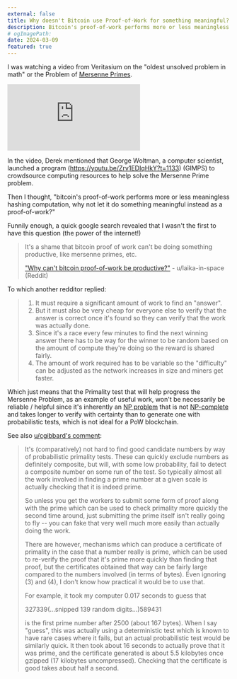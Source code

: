 ---
external: false
title: Why doesn't Bitcoin use Proof-of-Work for something meaningful?
description: Bitcoin's proof-of-work performs more or less meaningless hashing computation, why not let it do something meaningful instead as a proof-of-work?
# ogImagePath:
date: 2024-03-09
featured: true
---

I was watching a video from Veritasium on the "oldest unsolved problem in math" or the Problem of [Mersenne Primes](https://en.wikipedia.org/wiki/Mersenne_prime).

<iframe
  class="aspect-video w-full"
  src="https://www.youtube.com/embed/Zrv1EDIqHkY"
  title="YouTube video player"
  frameborder="0"
  allow="accelerometer; autoplay; clipboard-write; encrypted-media; gyroscope; picture-in-picture; web-share"
  referrerpolicy="strict-origin-when-cross-origin"
  allowfullscreen
></iframe>

In the video, Derek mentioned that George Woltman, a computer scientist, launched a program (https://youtu.be/Zrv1EDIqHkY?t=1133) (GIMPS) to crowdsource computing resources to help solve the Mersenne Prime problem.

Then I thought, "bitcoin's proof-of-work performs more or less meaningless hashing computation, why not let it do something meaningful instead as a proof-of-work?"

Funnily enough, a quick google search revealed that I wasn't the first to have this question (the power of the internet!)

> It's a shame that bitcoin proof of work can't be doing something productive, like mersenne primes, etc.
>
> ["Why can't bitcoin proof-of-work be productive?"](https://www.reddit.com/r/compsci/comments/4748aq) - u/laika-in-space (Reddit)

To which another redditor replied:

> 1. It must require a significant amount of work to find an "answer".
> 2. But it must also be very cheap for everyone else to verify that the answer is correct once it's found so they can verify that the work was actually done.
> 3. Since it's a race every few minutes to find the next winning answer there has to be way for the winner to be random based on the amount of compute they're doing so the reward is shared fairly.
> 4. The amount of work required has to be variable so the "difficulty" can be adjusted as the network increases in size and miners get faster.

Which just means that the Primality test that will help progress the Mersenne Problem, as an example of useful work, won't be necessarily be reliable / helpful since it's inherently an [NP problem](<https://en.wikipedia.org/wiki/NP_(complexity)>) that is not [NP-complete](https://en.wikipedia.org/wiki/NP-completeness) and takes longer to verify with certainty than to generate one with probabilistic tests, which is not ideal for a PoW blockchain.

See also [u/cgibbard's comment](https://www.reddit.com/r/compsci/comments/4748aq/comment/d0adr7a/):

> It's (comparatively) not hard to find good candidate numbers by way of probabilistic primality tests. These can quickly exclude numbers as definitely composite, but will, with some low probability, fail to detect a composite number on some run of the test. So typically almost all the work involved in finding a prime number at a given scale is actually checking that it is indeed prime.
>
> So unless you get the workers to submit some form of proof along with the prime which can be used to check primality more quickly the second time around, just submitting the prime itself isn't really going to fly -- you can fake that very well much more easily than actually doing the work.
>
> There are however, mechanisms which can produce a certificate of primality in the case that a number really is prime, which can be used to re-verify the proof that it's prime more quickly than finding that proof, but the certificates obtained that way can be fairly large compared to the numbers involved (in terms of bytes). Even ignoring (3) and (4), I don't know how practical it would be to use that.
>
> For example, it took my computer 0.017 seconds to guess that
>
> 327339(...snipped 139 random digits...)589431
>
> is the first prime number after 2500 (about 167 bytes). When I say "guess", this was actually using a deterministic test which is known to have rare cases where it fails, but an actual probabilistic test would be similarly quick. It then took about 16 seconds to actually prove that it was prime, and the certificate generated is about 5.5 kilobytes once gzipped (17 kilobytes uncompressed). Checking that the certificate is good takes about half a second.
